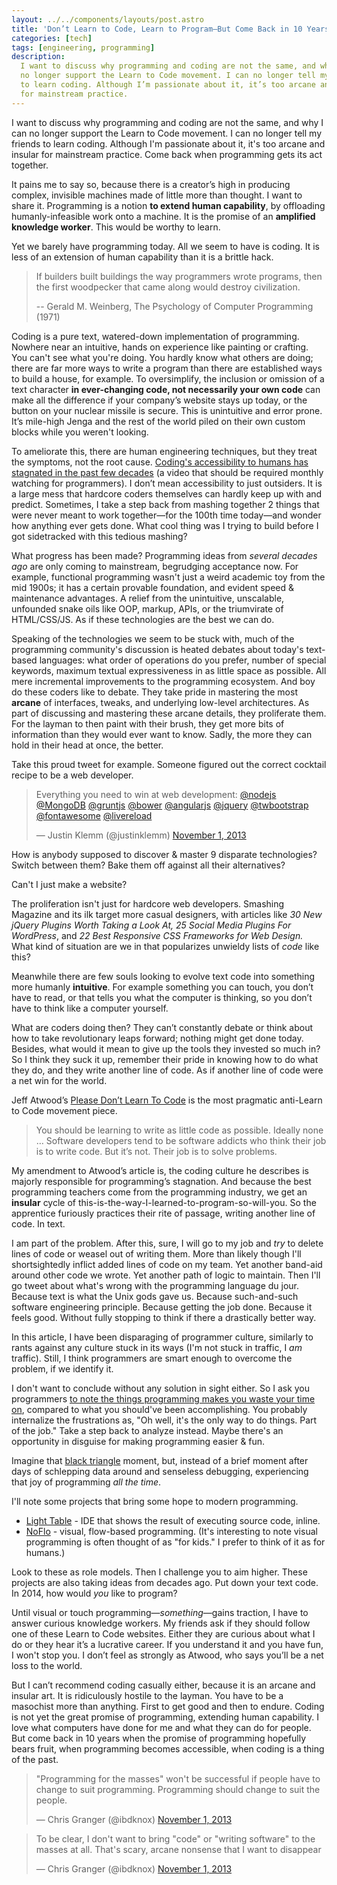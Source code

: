 ```yaml
---
layout: ../../components/layouts/post.astro
title: 'Don’t Learn to Code, Learn to Program—But Come Back in 10 Years'
categories: [tech]
tags: [engineering, programming]
description:
  I want to discuss why programming and coding are not the same, and why I can
  no longer support the Learn to Code movement. I can no longer tell my friends
  to learn coding. Although I’m passionate about it, it’s too arcane and insular
  for mainstream practice.
---
```


I want to discuss why programming and coding are not the same, and why I can no
longer support the Learn to Code movement. I can no longer tell my friends to
learn coding. Although I'm passionate about it, it's too arcane and insular for
mainstream practice. Come back when programming gets its act together.

It pains me to say so, because there is a creator’s high in producing complex,
invisible machines made of little more than thought. I want to share it.
Programming is a notion **to extend human capability**, by offloading
humanly-infeasible work onto a machine. It is the promise of an **amplified
knowledge worker**. This would be worthy to learn.

Yet we barely have programming today. All we seem to have is coding. It is less
of an extension of human capability than it is a brittle hack.

> If builders built buildings the way programmers wrote programs, then the first
> woodpecker that came along would destroy civilization.
>
> -- Gerald M. Weinberg, The Psychology of Computer Programming (1971)

Coding is a pure text, watered-down implementation of programming. Nowhere near
an intuitive, hands on experience like painting or crafting. You can't see what
you're doing. You hardly know what others are doing; there are far more ways to
write a program than there are established ways to build a house, for example.
To oversimplify, the inclusion or omission of a text character **in
ever-changing code, not necessarily your own code** can make all the difference
if your company’s website stays up today, or the button on your nuclear missile
is secure. This is unintuitive and error prone. It’s mile-high Jenga and the
rest of the world piled on their own custom blocks while you weren't looking.

To ameliorate this, there are human engineering techniques, but they treat the
symptoms, not the root cause. [Coding's accessibility to humans has stagnated in
the past few decades][The Future of Programming] (a video that should be
required monthly watching for programmers). I don’t mean accessibility to just
outsiders. It is a large mess that hardcore coders themselves can hardly keep up
with and predict. Sometimes, I take a step back from mashing together 2 things
that were never meant to work together—for the 100th time today—and wonder how
anything ever gets done. What cool thing was I trying to build before I got
sidetracked with this tedious mashing?

What progress has been made? Programming ideas from _several decades ago_ are
only coming to mainstream, begrudging acceptance now. For example, functional
programming wasn't just a weird academic toy from the mid 1900s; it has a
certain provable foundation, and evident speed & maintenance advantages. A
relief from the unintuitive, unscalable, unfounded snake oils like OOP, markup,
APIs, or the triumvirate of HTML/CSS/JS. As if these technologies are the best
we can do.

Speaking of the technologies we seem to be stuck with, much of the programming
community's discussion is heated debates about today's text-based languages:
what order of operations do you prefer, number of special keywords, maximum
textual expressiveness in as little space as possible. All mere incremental
improvements to the programming ecosystem. And boy do these coders like to
debate. They take pride in mastering the most **arcane** of interfaces, tweaks,
and underlying low-level architectures. As part of discussing and mastering
these arcane details, they proliferate them. For the layman to then paint with
their brush, they get more bits of information than they would ever want to
know. Sadly, the more they can hold in their head at once, the better.

Take this proud tweet for example. Someone figured out the correct cocktail
recipe to be a web developer.

<blockquote class="twitter-tweet"><p>Everything you need to win at web development: <a href="https://twitter.com/nodejs">@nodejs</a> <a href="https://twitter.com/MongoDB">@MongoDB</a> <a href="https://twitter.com/gruntjs">@gruntjs</a> <a href="https://twitter.com/bower">@bower</a> <a href="https://twitter.com/angularjs">@angularjs</a> <a href="https://twitter.com/jquery">@jquery</a> <a href="https://twitter.com/twbootstrap">@twbootstrap</a> <a href="https://twitter.com/fontawesome">@fontawesome</a> <a href="https://twitter.com/livereload">@livereload</a></p>&mdash; Justin Klemm (@justinklemm) <a href="https://twitter.com/justinklemm/statuses/396324049754009600">November 1, 2013</a></blockquote>
<script async src="//platform.twitter.com/widgets.js" charSet="utf-8"></script>

How is anybody supposed to discover & master 9 disparate technologies? Switch
between them? Bake them off against all their alternatives?

Can't I just make a website?

The proliferation isn't just for hardcore web developers. Smashing Magazine and
its ilk target more casual designers, with articles like _30 New jQuery Plugins
Worth Taking a Look At,_ _25 Social Media Plugins For WordPress_, and _22 Best
Responsive CSS Frameworks for Web Design._ What kind of situation are we in that
popularizes unwieldy lists of _code_ like this?

Meanwhile there are few souls looking to evolve text code into something more
humanly **intuitive**. For example something you can touch, you don’t have to
read, or that tells you what the computer is thinking, so you don’t have to
think like a computer yourself.

What are coders doing then? They can’t constantly debate or think about how to
take revolutionary leaps forward; nothing might get done today. Besides, what
would it mean to give up the tools they invested so much in? So I think they
suck it up, remember their pride in knowing how to do what they do, and they
write another line of code. As if another line of code were a net win for the
world.

Jeff Atwood’s [Please Don’t Learn To Code][Please Don't Learn To Code] is the
most pragmatic anti-Learn to Code movement piece.

> You should be learning to write as little code as possible. Ideally none …
> Software developers tend to be software addicts who think their job is to
> write code. But it’s not. Their job is to solve problems.

My amendment to Atwood’s article is, the coding culture he describes is majorly
responsible for programming’s stagnation. And because the best programming
teachers come from the programming industry, we get an **insular** cycle of
this-is-the-way-I-learned-to-program-so-will-you. So the apprentice furiously
practices their rite of passage, writing another line of code. In text.

I am part of the problem. After this, sure, I will go to my job and _try_ to
delete lines of code or weasel out of writing them. More than likely though I'll
shortsightedly inflict added lines of code on my team. Yet another band-aid
around other code we wrote. Yet another path of logic to maintain. Then I'll go
tweet about what's wrong with the programming language du jour. Because text is
what the Unix gods gave us. Because such-and-such software engineering
principle. Because getting the job done. Because it feels good. Without fully
stopping to think if there a drastically better way.

In this article, I have been disparaging of programmer culture, similarly to
rants against any culture stuck in its ways (I'm not stuck in traffic, I _am_
traffic). Still, I think programmers are smart enough to overcome the problem,
if we identify it.

I don't want to conclude without any solution in sight either. So I ask you
programmers [to note the things programming makes you waste your time
on][We're not even trying], compared to what you should've been accomplishing.
You probably internalize the frustrations as, "Oh well, it's the only way to do
things. Part of the job." Take a step back to analyze instead. Maybe there's an
opportunity in disguise for making programming easier & fun.

Imagine that [black triangle][The Black Triangle] moment, but, instead of a
brief moment after days of schlepping data around and senseless debugging,
experiencing that joy of programming _all the time_.

I'll note some projects that bring some hope to modern programming.

- [Light Table][Wired - Light Table] - IDE that shows the result of executing
  source code, inline.
- [NoFlo][NoFlo] - visual, flow-based programming. (It's interesting to note
  visual programming is often thought of as "for kids." I prefer to think of it
  as for humans.)

Look to these as role models. Then I challenge you to aim higher. These projects
are also taking ideas from decades ago. Put down your text code. In 2014, how
would _you_ like to program?

Until visual or touch programming—_something_—gains traction, I have to answer
curious knowledge workers. My friends ask if they should follow one of these
Learn to Code websites. Either they are curious about what I do or they hear
it’s a lucrative career. If you understand it and you have fun, I won't stop
you. I don’t feel as strongly as Atwood, who says you’ll be a net loss to the
world.

But I can’t recommend coding casually either, because it is an arcane and
insular art. It is ridiculously hostile to the layman. You have to be a
masochist more than anything. First to get good and then to endure. Coding is
not yet the great promise of programming, extending human capability. I love
what computers have done for me and what they can do for people. But come back
in 10 years when the promise of programming hopefully bears fruit, when
programming becomes accessible, when coding is a thing of the past.

<blockquote class="twitter-tweet"><p>&quot;Programming for the masses&quot; won&#39;t be successful if people have to change to suit programming. Programming should change to suit the people.</p>&mdash; Chris Granger (@ibdknox) <a href="https://twitter.com/ibdknox/statuses/396372478982750208">November 1, 2013</a></blockquote>
<script async src="//platform.twitter.com/widgets.js" charSet="utf-8"></script>

<blockquote class="twitter-tweet"><p>To be clear, I don&#39;t want to bring &quot;code&quot; or &quot;writing software&quot; to the masses at all. That&#39;s scary, arcane nonsense that I want to disappear</p>&mdash; Chris Granger (@ibdknox) <a href="https://twitter.com/ibdknox/statuses/396378696086339584">November 1, 2013</a></blockquote>
<script async src="//platform.twitter.com/widgets.js" charSet="utf-8"></script>

[The Future of Programming]: http://vimeo.com/71278954
[Wired - Light Table]: http://www.wired.com/wiredenterprise/2014/01/light-table/
[NoFlo]: http://noflojs.org/
[Please Don't Learn To Code]:
  http://www.codinghorror.com/blog/2012/05/please-dont-learn-to-code.html
[We're not even trying]:
  http://scattered-thoughts.net/blog/2014/01/27/were-not-even-trying/?utm_medium=twitter&utm_source=dlvr.it
[The Black Triangle]: http://rampantgames.com/blog/2004/10/black-triangle.html
